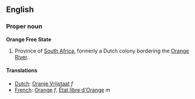 ==English==
===Proper noun===
'''Orange Free State'''

# Province of [[South Africa]], formerly a Dutch colony bordering the [[Orange River]].

====Translations====
*[[Dutch]]: [[Oranje Vrijstaat]] ''f''
*[[French]]: [[Orange]] ''f'', [[État libre d'Orange]] ''m''
